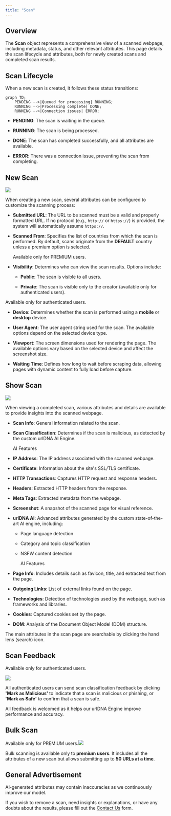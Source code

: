 ```yaml
---
title: "Scan"
---
```


## Overview

The **Scan** object represents a comprehensive view of a scanned webpage, including metadata, status, and other relevant attributes. This page details the scan lifecycle and attributes, both for newly created scans and completed scan results.

## Scan Lifecycle

When a new scan is created, it follows these status transitions:

```mermaid
graph TD;
    PENDING -->|Queued for processing| RUNNING;
    RUNNING -->|Processing complete| DONE;
    RUNNING -->|Connection issues| ERROR;
```

* **PENDING**: The scan is waiting in the queue.

* **RUNNING**: The scan is being processed.

* **DONE**: The scan has completed successfully, and all attributes are available.

* **ERROR**: There was a connection issue, preventing the scan from completing.

## New Scan

![](/images/use-cases/scan_settings.png)

When creating a new scan, several attributes can be configured to customize the scanning process:

* **Submitted URL**: The URL to be scanned must be a valid and properly formatted URL. If no protocol (e.g., `http://` or `https://`) is provided, the system will automatically assume `https://`.

* **Scanned From**: Specifies the list of countries from which the scan is performed. By default, scans originate from the **DEFAULT** country unless a premium option is selected.

  <Warning>Available only for PREMIUM users.</Warning>

* **Visibility**: Determines who can view the scan results. Options include:

  * **Public**: The scan is visible to all users.

  * **Private**: The scan is visible only to the creator (available only for authenticated users).

<Info>Available only for authenticated users.</Info>

* **Device**: Determines whether the scan is performed using a **mobile** or **desktop** device.

* **User Agent**: The user agent string used for the scan. The available options depend on the selected device type.

* **Viewport**: The screen dimensions used for rendering the page. The available options vary based on the selected device and affect the screenshot size.

* **Waiting Time**: Defines how long to wait before scraping data, allowing pages with dynamic content to fully load before capture.

## Show Scan

![](/images/use-cases/scan.png)

When viewing a completed scan, various attributes and details are available to provide insights into the scanned webpage.

* **Scan Info**: General information related to the scan.

* **Scan Classification**: Determines if the scan is malicious, as detected by the custom urlDNA AI Engine.

  <Tip>AI Features</Tip>

* **IP Address**: The IP address associated with the scanned webpage.

* **Certificate**: Information about the site's SSL/TLS certificate.

* **HTTP Transactions**: Captures HTTP request and response headers.

* **Headers**: Extracted HTTP headers from the response.

* **Meta Tags**: Extracted metadata from the webpage.

* **Screenshot**: A snapshot of the scanned page for visual reference.

* **urlDNA AI**: Advanced attributes generated by the custom state-of-the-art AI engine, including:

  * Page language detection

  * Category and topic classification

  * NSFW content detection

    <Tip>AI Features</Tip>

* **Page Info**: Includes details such as favicon, title, and extracted text from the page.

* **Outgoing Links**: List of external links found on the page.

* **Technologies**: Detection of technologies used by the webpage, such as frameworks and libraries.

* **Cookies**: Captured cookies set by the page.

* **DOM**: Analysis of the Document Object Model (DOM) structure.

The main attributes in the scan page are searchable by clicking the hand lens (search) icon.

## Scan Feedback

<Info>Available only for authenticated users.</Info>

![](/images/use-cases/scan_feedback.png)


All authenticated users can send scan classification feedback by clicking **'Mark as Malicious'** to indicate that a scan is malicious or phishing, or **'Mark as Safe'** to confirm that a scan is safe.

All feedback is welcomed as it helps our urlDNA Engine improve performance and accuracy.

## Bulk Scan

<Warning>Available only for PREMIUM users.</Warning>![](/images/use-cases/bulk_scan.png)

Bulk scanning is available only to **premium users**. It includes all the attributes of a new scan but allows submitting up to **50 URLs at a time**.

## General Advertisement

<Warning>AI-generated attributes may contain inaccuracies as we continuously improve our model.</Warning>

If you wish to remove a scan, need insights or explanations, or have any doubts about the results, please fill out the [Contact Us](https://urldna.io/contact-us) form.